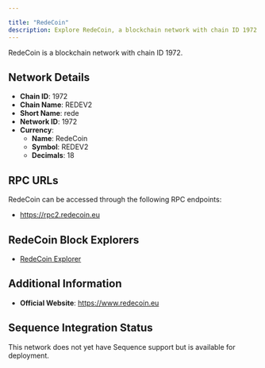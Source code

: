 ```yaml
---

title: "RedeCoin"
description: Explore RedeCoin, a blockchain network with chain ID 1972. Learn about its native currency, RedeCoin, and how to interact with the network.
---
```




RedeCoin is a blockchain network with chain ID 1972.

## Network Details

- **Chain ID**: 1972
- **Chain Name**: REDEV2
- **Short Name**: rede
- **Network ID**: 1972
- **Currency**: 
  - **Name**: RedeCoin
  - **Symbol**: REDEV2
  - **Decimals**: 18

## RPC URLs

RedeCoin can be accessed through the following RPC endpoints:

- https://rpc2.redecoin.eu

## RedeCoin Block Explorers

- [RedeCoin Explorer](https://explorer3.redecoin.eu)

## Additional Information

- **Official Website**: https://www.redecoin.eu

## Sequence Integration Status

This network does not yet have Sequence support but is available for deployment.
